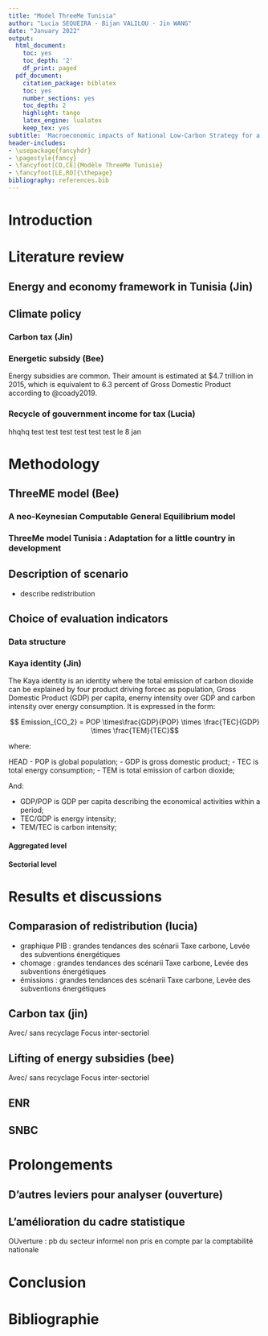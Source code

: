 ```yaml
---
title: "Model ThreeMe Tunisia"
author: "Lucia SEQUEIRA - Bijan VALILOU - Jin WANG"
date: "January 2022"
output:
  html_document:
    toc: yes
    toc_depth: '2'
    df_print: paged
  pdf_document:
    citation_package: biblatex
    toc: yes
    number_sections: yes
    toc_depth: 2
    highlight: tango
    latex_engine: lualatex
    keep_tex: yes
subtitle: 'Macroeconomic impacts of National Low-Carbon Strategy for a little country in development : the case of Tunisia'
header-includes:
- \usepackage{fancyhdr}
- \pagestyle{fancy}
- \fancyfoot[CO,CE]{Modèle ThreeMe Tunisie}
- \fancyfoot[LE,RO]{\thepage}
bibliography: references.bib
---
```


\newpage

# Introduction

# Literature review

## Energy and economy framework in Tunisia (Jin)

## Climate policy

### Carbon tax (Jin)

### Energetic subsidy (Bee)

Energy subsidies are common. Their amount is estimated at \$4.7 trillion in 2015, which is equivalent to 6.3 percent of Gross Domestic Product according to \@coady2019.

### Recycle of gouvernment income for tax (Lucia)

hhqhq test test test test test test le 8 jan

# Methodology

## ThreeME model (Bee)

### A neo-Keynesian Computable General Equilibrium model

### ThreeMe model Tunisia : Adaptation for a little country in development

## Description of scenario

-   describe redistribution

## Choice of evaluation indicators

### Data structure

### Kaya identity (Jin)

The Kaya identity is an identity where the total emission of carbon dioxide can be explained by four product driving forcec as population, Gross Domestic Product (GDP) per capita, enerny intensity over GDP and carbon intensity over energy consumption. It is expressed in the form:

$$ Emission_{CO_2} = POP \times\frac{GDP}{POP} \times \frac{TEC}{GDP} \times \frac{TEM}{TEC}$$

where:

HEAD - POP is global population; - GDP is gross domestic product; - TEC is total energy consumption; - TEM is total emission of carbon dioxide;

And:

-   GDP/POP is GDP per capita describing the economical activities within a period;
-   TEC/GDP is energy intensity;
-   TEM/TEC is carbon intensity;

#### Aggregated level

#### Sectorial level

# Results et discussions

## Comparasion of redistribution (lucia)

-   graphique PIB : grandes tendances des scénarii Taxe carbone, Levée des subventions énergétiques
-   chomage : grandes tendances des scénarii Taxe carbone, Levée des subventions énergétiques
-   émissions : grandes tendances des scénarii Taxe carbone, Levée des subventions énergétiques

## Carbon tax (jin)

Avec/ sans recyclage Focus inter-sectoriel

## Lifting of energy subsidies (bee)

Avec/ sans recyclage Focus inter-sectoriel

## ENR

## SNBC

# Prolongements

## D'autres leviers pour analyser (ouverture)

## L'amélioration du cadre statistique

OUverture : pb du secteur informel non pris en compte par la comptabilité nationale

# Conclusion

# Bibliographie

